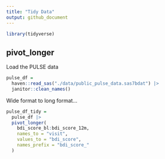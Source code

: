 ```yaml
---
title: "Tidy Data"
output: github_document
---
```


```r
library(tidyverse)
```

## pivot_longer

Load the PULSE data

```r
pulse_df = 
  haven::read_sas("./data/public_pulse_data.sas7bdat") |>
  janitor::clean_names()
```

Wide format to long format...

```r
pulse_df_tidy = 
  pulse_df |>
  pivot_longer(
    bdi_score_bl:bdi_score_12m,
    names_to = "visit",
    values_to = "bdi_score",
    names_prefix = "bdi_score_"
  )
```













